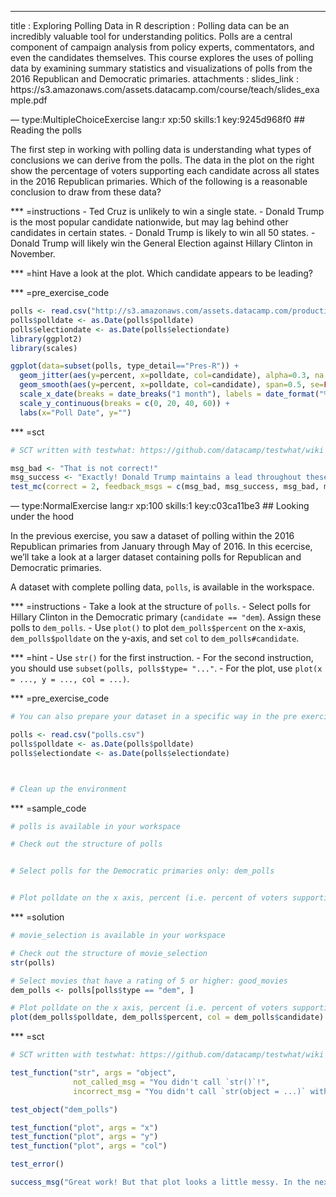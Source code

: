 ---
title       : Exploring Polling Data in R
description : Polling data can be an incredibly valuable tool for understanding politics. Polls are a central component of campaign analysis from policy experts, commentators, and even the candidates themselves. This course explores the uses of polling data by examining summary statistics and visualizations of polls from the 2016 Republican and Democratic primaries.
attachments :
  slides_link : https://s3.amazonaws.com/assets.datacamp.com/course/teach/slides_example.pdf

--- type:MultipleChoiceExercise lang:r xp:50 skills:1 key:9245d968f0
## Reading the polls

The first step in working with polling data is understanding what types of conclusions we can derive from the polls. The data in the plot on the right show the percentage of voters supporting each candidate across all states in the 2016 Republican primaries. Which of the following is a reasonable conclusion to draw from these data?

*** =instructions
- Ted Cruz is unlikely to win a single state.
- Donald Trump is the most popular candidate nationwide, but may lag behind other candidates in certain states.
- Donald Trump is likely to win all 50 states.
- Donald Trump will likely win the General Election against Hillary Clinton in November.

*** =hint
Have a look at the plot. Which candidate appears to be leading?


*** =pre_exercise_code
```r

polls <- read.csv("http://s3.amazonaws.com/assets.datacamp.com/production/course_1635/datasets/polls.csv")
polls$polldate <- as.Date(polls$polldate)
polls$electiondate <- as.Date(polls$electiondate)
library(ggplot2)
library(scales)

ggplot(data=subset(polls, type_detail=="Pres-R")) + 
  geom_jitter(aes(y=percent, x=polldate, col=candidate), alpha=0.3, na.rm=TRUE) + 
  geom_smooth(aes(y=percent, x=polldate, col=candidate), span=0.5, se=FALSE, alpha=0.7, na.rm=TRUE) + 
  scale_x_date(breaks = date_breaks("1 month"), labels = date_format("%b %Y")) + 
  scale_y_continuous(breaks = c(0, 20, 40, 60)) +
  labs(x="Poll Date", y="")

```

*** =sct
```r
# SCT written with testwhat: https://github.com/datacamp/testwhat/wiki

msg_bad <- "That is not correct!"
msg_success <- "Exactly! Donald Trump maintains a lead throughout these polls, but that doesn't mean he'll win every state."
test_mc(correct = 2, feedback_msgs = c(msg_bad, msg_success, msg_bad, msg_bad))
```

--- type:NormalExercise lang:r xp:100 skills:1 key:c03ca11be3
## Looking under the hood

In the previous exercise, you saw a dataset of polling within the 2016 Republican primaries from January through May of 2016. In this ecercise, we'll take a look at a larger dataset containing polls for Republican and Democratic primaries.


A dataset with complete polling data, `polls`, is available in the workspace.

*** =instructions
- Take a look at the structure of `polls`.
- Select polls for Hillary Clinton in the Democratic primary  (`candidate == "dem`). Assign these polls to `dem_polls`.
- Use `plot()` to plot `dem_polls$percent` on the x-axis, `dem_polls$polldate` on the y-axis, and set `col` to `dem_polls#candidate`.


*** =hint
- Use `str()` for the first instruction.
- For the second instruction, you should use `subset(polls, polls$type= "..."`.
- For the plot, use `plot(x = ..., y = ..., col = ...)`.

*** =pre_exercise_code
```r
# You can also prepare your dataset in a specific way in the pre exercise code

polls <- read.csv("polls.csv")
polls$polldate <- as.Date(polls$polldate)
polls$electiondate <- as.Date(polls$electiondate)



# Clean up the environment

```

*** =sample_code
```r
# polls is available in your workspace

# Check out the structure of polls


# Select polls for the Democratic primaries only: dem_polls


# Plot polldate on the x axis, percent (i.e. percent of voters supporting a candidate) on the y axis, and set the color using candidate

```

*** =solution
```r
# movie_selection is available in your workspace

# Check out the structure of movie_selection
str(polls)

# Select movies that have a rating of 5 or higher: good_movies
dem_polls <- polls[polls$type == "dem", ]

# Plot polldate on the x axis, percent (i.e. percent of voters supporting a candidate) on the y axis, and set the color using candidate
plot(dem_polls$polldate, dem_polls$percent, col = dem_polls$candidate)
```

*** =sct
```r
# SCT written with testwhat: https://github.com/datacamp/testwhat/wiki

test_function("str", args = "object",
              not_called_msg = "You didn't call `str()`!",
              incorrect_msg = "You didn't call `str(object = ...)` with the correct argument, `object`.")

test_object("dem_polls")

test_function("plot", args = "x")
test_function("plot", args = "y")
test_function("plot", args = "col")

test_error()

success_msg("Great work! But that plot looks a little messy. In the next exercise, we'll use `ggplot` to produce a more intuitive plot.")
```
